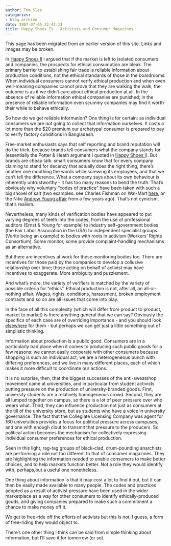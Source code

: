 ```yaml
---
author: Tom Slee
categories:
- blog archive
date: 2007-07-05 22:42:11
title: Happy Shoes IV - Activists and Consumer Magazines
---
```


::: {.callout-note}

This page has been migrated from an earlier version of this site. 
Links and images may be broken.

:::



				

In [Happy Shoes II](http://whimsley.typepad.com/whimsley/2007/07/happy-shoes-ii.html) I argued that if the market is left to isolated consumers and companies, the prospects for ethical consumption are bleak. The primary barrier to
establishing fair trade is reliable information about production conditions, not the
ethical standards of those in the boardrooms. When individual consumers cannot
verify ethical production and when even well-meaning companies cannot prove
that they are walking the walk, the outcome is as
if we didn't care about ethical production at all. In the absence of reliable
information ethical companies are punished; in the presence of reliable
information even scummy companies may find it worth their while to behave
ethically.






So how do we get reliable information? One thing is for certain: as individual consumers we are
not going to collect that information ourselves. It costs a lot more than the
$20 premium our archetypal consumer is prepared to pay to verify factory
conditions in Bangladesh.






Free-market enthusiasts says that self
reporting and brand reputation will do the trick, because brands tell consumers what
the company stands for (essentially the Potter & Heath argument I quoted in [Happy Shoes I](http://whimsley.typepad.com/whimsley/2007/07/happy-shoes.html)). But brands are cheap talk: smart consumers know that
for every company claiming to stand for decency that actually does the
right thing, there's another one mouthing the words while screwing its
employees, and that we can't tell the difference. What a company says about
its own behaviour is inherently untrustworthy - it has too many reasons to bend the truth. That's obviously why voluntary "codes of practice" have been
taken with such a big shovel of salt (two examples: see Charles Fishman on
Wal-Mart [here](http://blog.fastcompany.com/archives/2006/03/08/the_walmart_blog_is_walmarts_factory_inspections_program_a_fraud.html),
or the Nike [Andrew
Young affair](http://www-personal.umich.edu/%7Elormand/poli/nike/nike101-5.htm) from a few years ago).
That's not cynicism, that's realism.






Nevertheless, many kinds of verification bodies have appeared
to put varying degrees of teeth into the codes, from the use of professional
auditors (Ernst & Young for example) to industry self-government bodies (the Fair
Labor Association in the USA) to independent specialist groups (Verite being
an example) to bodies with roots in activism (Workers' Rights Consortium).
Some monitor, some provide complaint-handling mechanisms as an
alternative.





But there are
incentives at work for these monitoring bodies too. There are
incentives for those paid by the companies to develop a collusive
relationship over time; those acting on behalf of activist may have
incentives to exaggerate. More ambiguity and puzzlement.  






And what's more, the
variety of verifiers is matched by the variety of possible criteria for
"ethics". Ethical production is not, after all, an all-or-nothing
affair. Wages, rights, conditions, harassment, broken employment
contracts and so on are all issues that come into play.






In the face of all this complexity (which will differ from
product to product, market to market) is there anything
general that we can say? Obviously the specifics of each case are of overriding importance - and you should
look [elsewhere](http://bookstore.petersoninstitute.org/book-store/338.html) for them - but perhaps we can get just a little something out of simplistic thinking.




Information about
production is a public good. Consumers are in a particularly bad place
when it comes to producing such public goods for a few reasons: we
cannot easily cooperate with other consumers because shopping is such
an individual act, we are a heterogeneous bunch with differing
preferences, and we live in many different places, each of which makes
it more difficult to coordinate our actions.   






It is no surprise,
then, that the biggest successes of the anti-sweatshop movement came at
universities, and in particular from student activists putting pressure
on the production of university-branded goods. First, university
students are a relatively homogeneous crowd. Second, they are all
lumped together on campus, so there is a lot of peer pressure over who
wears what. Third, they can influence production not just as consumers
at the till of the university store, but as students who have a voice
in university governance. The fact that the Collegiate Licensing
Company was agent for 160 universities provides a focus for political
pressure across campuses, and one with enough clout to transmit that
pressure to the producers. So political action becomes the mechanism
for collectively expressing individual consumer preferences for ethical
production.




Seen in this light,
rag-tag groups of black-clad, drum-pounding anarchists are performing a
role not too different to that of consumer magazines. They are
highlighting the information needed to enable consumers to make better
choices, and to help markets function better. Not a role they would
identify with, perhaps,but a useful one nonetheless. 




One thing about information is that it may
cost a lot to find it out, but it can then be easily made available to
many people. The codes and practices adopted as a result of activist
pressure have been used in the wider marketplace as a way for other
consumers to identify ethically-produced goods, and giving companies
prepared to make such a commitment a chance to make money off it.  






We get to free-ride off the efforts of activists but this is not, I guess, a form of free-riding they would object to.





There's one other thing I think can be said from simple thinking about information, but I'll save it for tomorrow (or so).


		
